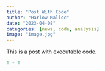 ```yaml
---
title: "Post With Code"
author: "Harlow Malloc"
date: "2023-04-08"
categories: [news, code, analysis]
image: "image.jpg"
---
```


This is a post with executable code.

```r
1 + 1
```